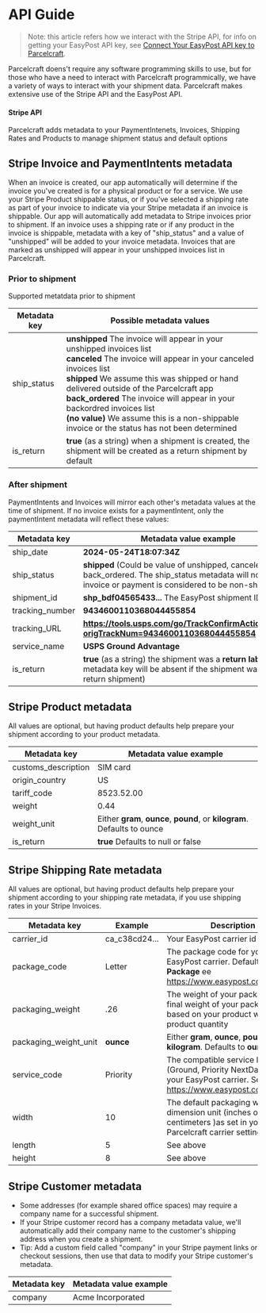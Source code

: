 # API Guide

> Note: this article refers how we interact with the Stripe API, for info on getting your EasyPost API key, see [Connect Your EasyPost API key to Parcelcraft](/getting-started/connect-easypost).

Parcelcraft doens't require any software programming skills to use, but for those who have a need to interact with Parcelcraft programmically, we have a variety of ways to interact with your shipment data.  Parcelcraft makes extensive use of the Stripe API and the EasyPost API. 

#### Stripe API

Parcelcraft adds metadata to your PaymentIntenets, Invoices, Shipping Rates and Products to manage shipment status and default options

## Stripe Invoice and PaymentIntents metadata


When an invoice is created, our app automatically will determine if the invoice you've created is for a physical product or for a service.  We use your Stripe Product shippable status, or if you've selected a shipping rate as part of your invoice to indicate via your Stripe metadata if an invoice is shippable.
Our app will automatically add metadata to Stripe invoices prior to shipment.  If an invoice uses a shipping rate or if any product in the invoice is shippable, metadata with a key of "ship_status" and a value of "unshipped" will be added to your invoice metadata.  Invoices that are marked as unshipped will appear in your unshipped invoices list in Parcelcraft.



### Prior to shipment

Supported metatdata prior to shipment


|Metadata key|Possible metadata values  |
|--|--|
| ship_status |**<span className="code">unshipped</span>** The invoice will appear in your unshipped invoices list <br/>**<span className="code">canceled</span>** The invoice will appear in your canceled invoices list  <br/>**<span className="code">shipped</span>** We assume this was shipped or hand delivered outside of the Parcelcraft app <br/>**<span className="code">back_ordered</span>** The invoice will appear in your backordred invoices list <br/>**<span className="code">(no value)</span>** We assume this is a non-shippable invoice or the status has not been determined <br/>|
|is_return  |<span className="code">**true**</span> (as a string) when a shipment is created, the shipment will be created as a return shipment by default |


### After shipment

PaymentIntents and Invoices will mirror each other's metadata values at the time of shipment.  If no invoice exists for a paymentIntent, only the paymentIntent metadata will reflect these values:


|Metadata key| Metadata value example  |
|--|--|
| ship_date | **2024-05-24T18:07:34Z** |
 | ship_status | **shipped** (Could be value of unshipped, canceled, back_ordered.  The ship_status metadata will not exist if invoice or payment is considered to be non-shippable) |
 | shipment_id | **shp_bdf04565433...** The EasyPost shipment ID |
 | tracking_number | **9434600110368044455854** |
 | tracking_URL | **https://tools.usps.com/go/TrackConfirmAction_input?origTrackNum=9434600110368044455854**  |
 | service_name | **USPS Ground Advantage** |
|is_return  | <span className="code">**true**</span> (as a string) the shipment was a **return label** (this metadata key will be absent if the shipment was not a return shipment) |



## Stripe Product metadata

All values are optional, but having product defaults help prepare your shipment according to your product metadata.

|Metadata key| Metadata value example  |
|--|--|
| customs_description | SIM card |
| origin_country | US |
| tariff_code | 8523.52.00 |
| weight | 0.44 |
| weight_unit | Either <span className="code">**gram**</span>, <span className="code">**ounce**</span>, <span className="code">**pound**</span>, or <span className="code">**kilogram**</span>.  Defaults to ounce |
| is_return | <span className="code">**true**</span> Defaults to null or false |


## Stripe Shipping Rate metadata

All values are optional, but having product defaults help prepare your shipment according to your shipping rate metadata, if you use shipping rates in your Stripe Invoices.

|Metadata key| Example  | Description |
|--|--|--|
| carrier_id | <span className="code">ca_c38cd24...</span> | Your EasyPost carrier id |
| package_code | <span className="code">Letter</span> | The package code for your EasyPost carrier. Defaults to <span className="code">**Package**</span> ee https://www.easypost.com/carriers   | 
| packaging_weight | <span className="code">.26</span> | The weight of your packaging.  The final weight of your package will be based on your product weight and product quantity |
| packaging_weight_unit |  <span className="code">**ounce**</span> |  Either <span className="code">**gram**</span>, <span className="code">**ounce**</span>, <span className="code">**pound**</span>, or <span className="code">**kilogram**</span>.  Defaults to <span className="code">**ounce**</span> |
| service_code | <span className="code">Priority</span> | The compatible service level (Ground, Priority NextDayAir) for your EasyPost carrier. See https://www.easypost.com/carriers  |
| width | <span className="code">10</span> | The default packaging width in the dimension unit (inches or centimeters )as set in your Parcelcraft carrier settings |
| length | <span className="code">5</span> | See above |
| height | <span className="code">8</span> |  See above |

## Stripe Customer metadata

- Some addresses (for example shared office spaces) may require a company name for a successful shipment. 
- If your Stripe customer record has a <span className="code">company</span> metadata value, we'll automatically add their company name to the customer's shipping address when you create a shipment.
- Tip: Add a custom field called "company" in your Stripe payment links or checkout sessions, then use that data to modify your Stripe customer's metadata.

|Metadata key| Metadata value example  |
|--|--|
| company | <span className="code">Acme Incorporated</span> |
